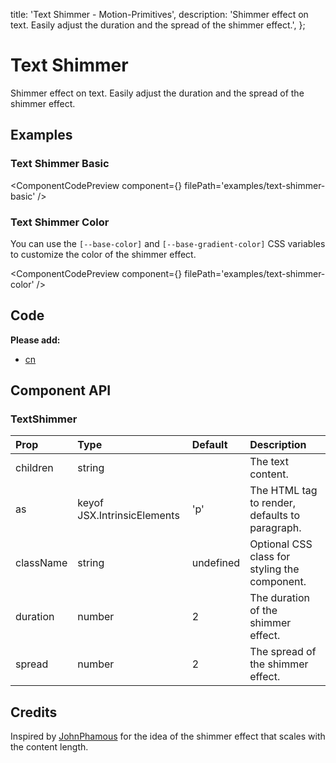   title: 'Text Shimmer - Motion-Primitives',
  description:
    'Shimmer effect on text. Easily adjust the duration and the spread of the shimmer effect.',
};


# Text Shimmer

Shimmer effect on text. Easily adjust the duration and the spread of the shimmer effect.

## Examples

### Text Shimmer Basic

<ComponentCodePreview
  component={<TextShimmerBasic />}
  filePath='examples/text-shimmer-basic'
/>

### Text Shimmer Color

You can use the `[--base-color]` and `[--base-gradient-color]` CSS variables to customize the color of the shimmer effect.

<ComponentCodePreview
  component={<TextShimmerColor />}
  filePath='examples/text-shimmer-color'
/>

## Code

<CodeBlock filePath='components/core/text-shimmer.tsx' />

**Please add:**

- [cn](https://github.com/ibelick/motion-primitives/blob/main/lib/utils.ts)

## Component API

### TextShimmer

| Prop      | Type                        | Default   | Description                                    |
| :-------- | :-------------------------- | :-------- | :--------------------------------------------- |
| children  | string                      |           | The text content.                              |
| as        | keyof JSX.IntrinsicElements | 'p'       | The HTML tag to render, defaults to paragraph. |
| className | string                      | undefined | Optional CSS class for styling the component.  |
| duration  | number                      | 2         | The duration of the shimmer effect.            |
| spread    | number                      | 2         | The spread of the shimmer effect.              |

## Credits

Inspired by [JohnPhamous](https://x.com/JohnPhamous/status/1846963157027508504) for the idea of the shimmer effect that scales with the content length.
